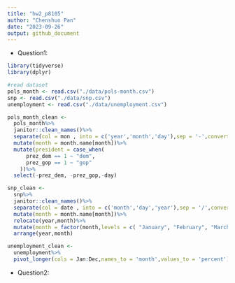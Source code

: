 ```yaml
---
title: "hw2_p8105"
author: "Chenshuo Pan"
date: "2023-09-26"
output: github_document
---
```


* Question1:

```r
library(tidyverse)
library(dplyr)
```

```r
#read dataset
pols_month <- read.csv("./data/pols-month.csv")
snp <- read.csv("./data/snp.csv")
unemployment <- read.csv("./data/unemployment.csv")
```

```r
pols_month_clean <- 
  pols_month%>%
  janitor::clean_names()%>%
  separate(col = mon , into = c('year','month','day'),sep = '-',convert = TRUE)%>%
  mutate(month = month.name[month])%>%
  mutate(president = case_when(
      prez_dem == 1 ~ "dem",
      prez_gop == 1 ~ "gop"
    ))%>%
  select(-prez_dem, -prez_gop,-day)
```


```r
snp_clean <- 
  snp%>%
  janitor::clean_names()%>%
  separate(col = date , into = c('month','day','year'),sep = '/',convert = TRUE)%>%
  mutate(month = month.name[month])%>%
  relocate(year,month)%>%
  mutate(month = factor(month,levels = c( "January", "February", "March", "April", "May", "June", "July", "August", "September", "October", "November", "December")))%>%
  arrange(year,month)
```

```r
unemployment_clean <- 
  unemployment%>%
  pivot_longer(cols = Jan:Dec,names_to = 'month',values_to = 'percent')
```


* Question2:




